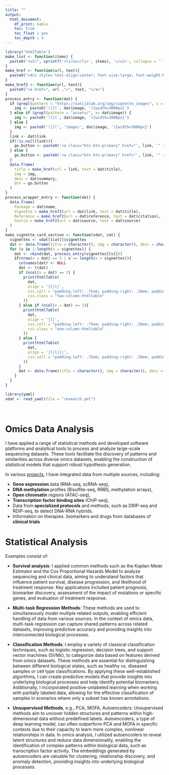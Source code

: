```yaml
---
title: ""
output:
  html_document:
    df_print: kable
    toc: true
    toc_float : yes
    toc_depth : 4
---
```


```r
library('htmlTable')
make_list <- function(items) {
  paste0("<ul>", sprintf('<li>%s</li>', items), '</ul>', collapse = '')
}
make_href <- function(url, text){
  paste0("<div style='text-align:center; font-size:large; font-weight:bold'><a href=", url ,">", text, "</a></div>")
}
make_href2 <- function(url, text){
  paste0("<a href=", url ,">", text, "</a>")
}
process_entry <- function(dat) {
  if (grepl(pattern = "https://satijalab.org/img/vignette_images", x = dat$image)) {
    img <- paste0('![](', dat$image, '){width=3000px}')
  } else if (grepl(pattern = "assets/", x= dat$image)) {
    img <- paste0('![](', dat$image, '){width=3000px}') 
  } else {
    img <- paste0('![](', 'image/', dat$image, '){width=3000px}')
  }
  link <- dat$link
  if(!is.null(link)){
    go.button <- paste0('<a class="btn btn-primary" href="', link, '" role="button" style="width:100%" target = "_blank">GO</a>')
  } else {
    go.button <- paste0('<a class="btn btn-primary" href="', link, '" role="button" style="width:100%" target = "_blank" disabled>GO</a>')
  }
  data.frame(
    title = make_href(url = link, text = dat$title),
    img = img,
    desc = dat$summary,
    btn = go.button
  )
}
process_wrapper_entry <- function(dat) {
  data.frame(
    Package = dat$name,
    Vignette = make_href2(url = dat$link, text = dat$title),
    Reference = make_href2(url = dat$reference, text = dat$citation),
    Source = make_href2(url = dat$source, text = dat$source)
  )
}
make_vignette_card_section <- function(vdat, cat) {
  vignettes <- vdat[[cat]]$vignettes
  dat <- data.frame(title = character(), img = character(), desc = character())
  for (v in 1:length(x = vignettes)) {
    dat <- rbind(dat, process_entry(vignettes[[v]]))
    if(nrow(x = dat) == 3 | v == length(x = vignettes)){
      colnames(dat) <- NULL
      dat <- t(dat)
      if (ncol(x = dat) == 2) {
        print(htmlTable(
          dat, 
          align = '|l|l|', 
          css.cell = "padding-left: .75em; padding-right: .50em; padding-bottom: .20em; width: 50%", 
          css.class = "two-column-htmltable"
        ))
      } else if (ncol(x = dat) == 1){
        print(htmlTable(
          dat, 
          align = '|l|', 
          css.cell = "padding-left: .75em; padding-right: .50em; padding-bottom: .20em; width: 100%", 
          css.class = "one-column-htmltable"
        ))
      } else {
        print(htmlTable(
          dat, 
          align = '|l|l|l|', 
          css.cell = "padding-left: .75em; padding-right: .50em; padding-bottom: .20em; width: 30%"
        ))
      }
      dat <- data.frame(title = character(), img = character(), desc = character())
    }
  }
}
```

```r
library(yaml)
vdat <- read_yaml(file = "research.yml")
```

```{=html}
<style>
.two-column-htmltable {
  width: 66.666%;
}
.one-column-htmltable {
  width: 33.333%;
}
</style>
```


<br>

# Omics Data Analysis

I have applied a range of statistical methods and developed software platforms and analytical tools to process and analyze
large-scale sequencing datasets. These tools facilitate the discovery of patterns and similarities across diverse omics datasets,
enabling the construction of statistical models that support robust hypothesis generation.

In various <a href="projects.html">projects</a>, I have integrated data from multiple sources, including:

* <strong>Gene expression </strong>data (RNA-seq, scRNA-seq),
* <strong>DNA methylation </strong>profiles (Bisulfite-seq, RRBS, methylation arrays),
* <strong>Open chromatin</strong> regions (ATAC-seq),
* <strong>Transcription factor binding sites</strong> (ChIP-seq),
* Data from <strong>specialized protocols</strong> and methods, such as DRIP-seq and RDIP-seq, to detect DNA-RNA hybrids.
* Information on therapies. biomarkers and drugs from databases of <strong>clinical trials</strong>


# Statistical Analysis

Examples consist of:

* <strong>Survival analysis</strong>: I applied common methods such as the Kaplan-Meier Estimator and
the Cox Proportional Hazards Model to analyze sequencing
and clinical data, aiming to understand factors that influence patient survival, disease progression,
and likelihood of treatment response. Key applications included patient prognosis, biomarker discovery,
assessment of the impact of mutations or specific genes, and evaluation of treatment response.

* <strong>Multi-task Regression Methods</strong>: These methods are used to simultaneously model multiple related outputs,
enabling efficient handling of data from various sources. In the context of omics data, multi-task
regression can capture shared patterns across related datasets, improving predictive accuracy and
providing insights into interconnected biological processes.

* <strong>Classification Methods</strong>: I employ a variety of classical classification techniques,
such as logistic regression, decision trees, and support vector machines (SVMs),
to categorize data based on features derived from omics datasets.
These methods are essential for distinguishing between different biological states,
such as healthy vs. diseased samples or cell type classifications. By applying these well-established algorithms,
I can create predictive models that provide insights into underlying biological processes and
help identify potential biomarkers. Additionally, I incorporated positive-unlabeled learning when
working with partially labeled data, allowing for the effective classification of samples in
scenarios where only a subset has known annotations.

* <strong>Unsupervised Methods</strong>, e.g., PCA, MOFA, Autoencoders:
Unsupervised methods aim to uncover hidden structures and patterns within high-dimensional data without predefined labels.
Autoencoders, a type of deep learning model, can often outperform PCA and MOFA in specific contexts due to their capacity to learn more complex,
nonlinear relationships in data.
In omics analysis, I utilized autoencoders to reveal latent structures and reduce data dimensionality,
enabling the identification of complex patterns within biological data, such as transcription factor activity.
The embeddings generated by autoencoders are valuable for clustering, relationship discovery, and anomaly detection,
providing insights into underlying biological processes.







